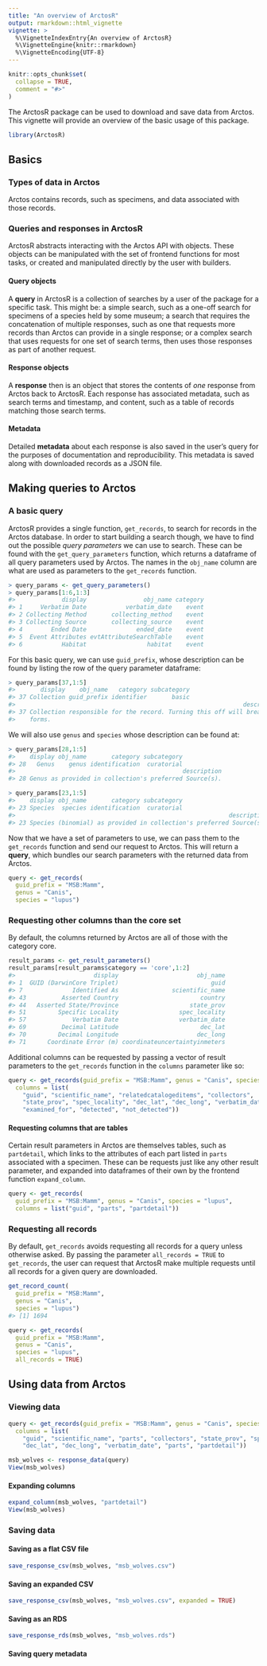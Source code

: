 ```yaml
---
title: "An overview of ArctosR"
output: rmarkdown::html_vignette
vignette: >
  %\VignetteIndexEntry{An overview of ArctosR}
  %\VignetteEngine{knitr::rmarkdown}
  %\VignetteEncoding{UTF-8}
---
```


```r
knitr::opts_chunk$set(
  collapse = TRUE,
  comment = "#>"
)
```

The ArctosR package can be used to download and save data from Arctos. This
vignette will provide an overview of the basic usage of this package.

```r
library(ArctosR)
```

## Basics

### Types of data in Arctos

Arctos contains records, such as specimens, and data associated with those
records.

### Queries and responses in ArctosR

ArctosR abstracts interacting with the Arctos API with objects. These objects
can be manipulated with the set of frontend functions for most tasks, or
created and manipulated directly by the user with builders.

#### Query objects

A **query** in ArctosR is a collection of searches by a user of the package for
a specific task. This might be: a simple search, such as a one-off search for
specimens of a species held by some museum; a search that requires the concatenation
of multiple responses, such as one that requests more records than Arctos can
provide in a single response; or a complex search that uses requests for one
set of search terms, then uses those responses as part of another request.

#### Response objects

A **response** then is an object that stores the contents of *one* response from
Arctos back to ArctosR. Each response has associated metadata, such as search
terms and timestamp, and content, such as a table of records matching those search
terms.

#### Metadata

Detailed **metadata** about each response is also saved in the user's query for
the purposes of documentation and reproducibility. This metadata is saved along
with downloaded records as a JSON file.

## Making queries to Arctos

### A basic query

ArctosR provides a single function, `get_records`, to search for records in the
Arctos database. In order to start building a search though, we have to find
out the possible *query parameters* we can use to search. These can be found with
the `get_query_parameters` function, which returns a dataframe of all
query parameters used by Arctos. The names in the `obj_name` column are what are
used as parameters to the `get_records` function.

```r
> query_params <- get_query_parameters()
> query_params[1:6,1:3]
#>             display                obj_name category
#> 1     Verbatim Date           verbatim_date    event
#> 2 Collecting Method       collecting_method    event
#> 3 Collecting Source       collecting_source    event
#> 4        Ended Date              ended_date    event
#> 5  Event Attributes evtAttributeSearchTable    event
#> 6           Habitat                 habitat    event
```

For this basic query, we can use `guid_prefix`, whose description can be found
by listing the row of the query parameter dataframe:

```r
> query_params[37,1:5]
#>       display    obj_name   category subcategory
#> 37 Collection guid_prefix identifier       basic
#>                                                                description
#> 37 Collection responsible for the record. Turning this off will break most
#>    forms.
```

We will also use `genus` and `species` whose description can be found at:

```r
> query_params[28,1:5]
#>    display obj_name       category subcategory
#> 28   Genus    genus identification  curatorial 
#>                                               description
#> 28 Genus as provided in collection's preferred Source(s).

> query_params[23,1:5]
#>    display obj_name       category subcategory 
#> 23 Species  species identification  curatorial
#>                                                            description
#> 23 Species (binomial) as provided in collection's preferred Source(s).
```

Now that we have a set of parameters to use, we can pass them to the `get_records`
function and send our request to Arctos. This will return a **query**, which
bundles our search parameters with the returned data from Arctos.

```r
query <- get_records(
  guid_prefix = "MSB:Mamm",
  genus = "Canis",
  species = "lupus")
```

### Requesting other columns than the core set

By default, the columns returned by Arctos are all of those with the category
core.

```r
result_params <- get_result_parameters()
result_params[result_params$category == 'core',1:2]
#>                      display                      obj_name
#> 1  GUID (DarwinCore Triplet)                          guid
#> 7              Identified As               scientific_name
#> 43          Asserted Country                       country
#> 44   Asserted State/Province                    state_prov
#> 51         Specific Locality                 spec_locality
#> 57             Verbatim Date                 verbatim_date
#> 69          Decimal Latitude                       dec_lat
#> 70         Decimal Longitude                      dec_long
#> 71      Coordinate Error (m) coordinateuncertaintyinmeters
```

Additional columns can be requested by passing a vector of result parameters to
the `get_records` function in the `columns` parameter like so:

```r
query <- get_records(guid_prefix = "MSB:Mamm", genus = "Canis", species = "lupus",
  columns = list(
    "guid", "scientific_name", "relatedcatalogeditems", "collectors",
    "state_prov", "spec_locality", "dec_lat", "dec_long", "verbatim_date",
    "examined_for", "detected", "not_detected"))
```

#### Requesting columns that are tables

Certain result parameters in Arctos are themselves tables, such as `partdetail`,
which links to the attributes of each part listed in `parts` associated with
a specimen. These can be requests just like any other result parameter, and
expanded into dataframes of their own by the frontend function `expand_column`.

```r
query <- get_records(
  guid_prefix = "MSB:Mamm", genus = "Canis", species = "lupus",
  columns = list("guid", "parts", "partdetail"))
```

### Requesting all records

By default, `get_records` avoids requesting all records for a query unless
otherwise asked. By passing the parameter `all_records = TRUE` to `get_records`,
the user can request that ArctosR make multiple requests until all records for
a given query are downloaded.

```r
get_record_count(
  guid_prefix = "MSB:Mamm",
  genus = "Canis",
  species = "lupus")
#> [1] 1694

query <- get_records(
  guid_prefix = "MSB:Mamm",
  genus = "Canis",
  species = "lupus",
  all_records = TRUE)
```

## Using data from Arctos

### Viewing data

```r
query <- get_records(guid_prefix = "MSB:Mamm", genus = "Canis", species = "lupus",
  columns = list(
    "guid", "scientific_name", "parts", "collectors", "state_prov", "spec_locality",
    "dec_lat", "dec_long", "verbatim_date", "parts", "partdetail"))

msb_wolves <- response_data(query)
View(msb_wolves)
```

#### Expanding columns

```r
expand_column(msb_wolves, "partdetail")
View(msb_wolves)
```

### Saving data

#### Saving as a flat CSV file

```r
save_response_csv(msb_wolves, "msb_wolves.csv")
```

#### Saving an expanded CSV

```r
save_response_csv(msb_wolves, "msb_wolves.csv", expanded = TRUE)
```

#### Saving as an RDS

```r
save_response_rds(msb_wolves, "msb_wolves.rds")
```

#### Saving query metadata
